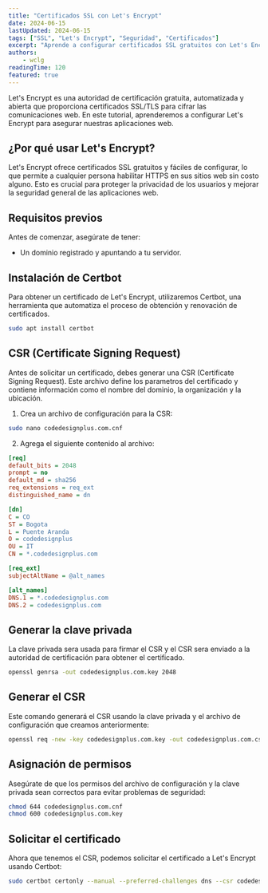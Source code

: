 ```yaml
---
title: "Certificados SSL con Let's Encrypt"
date: 2024-06-15
lastUpdated: 2024-06-15
tags: ["SSL", "Let's Encrypt", "Seguridad", "Certificados"]
excerpt: "Aprende a configurar certificados SSL gratuitos con Let's Encrypt para asegurar tus aplicaciones web."
authors:
    - wclg
readingTime: 120
featured: true
---
```


Let's Encrypt es una autoridad de certificación gratuita, automatizada y abierta que proporciona certificados SSL/TLS para cifrar las comunicaciones web. En este tutorial, aprenderemos a configurar Let's Encrypt para asegurar nuestras aplicaciones web.

## ¿Por qué usar Let's Encrypt?

Let's Encrypt ofrece certificados SSL gratuitos y fáciles de configurar, lo que permite a cualquier persona habilitar HTTPS en sus sitios web sin costo alguno. Esto es crucial para proteger la privacidad de los usuarios y mejorar la seguridad general de las aplicaciones web.

## Requisitos previos

Antes de comenzar, asegúrate de tener:

- Un dominio registrado y apuntando a tu servidor.

## Instalación de Certbot

Para obtener un certificado de Let's Encrypt, utilizaremos Certbot, una herramienta que automatiza el proceso de obtención y renovación de certificados.

```bash
sudo apt install certbot
```

## CSR (Certificate Signing Request)

Antes de solicitar un certificado, debes generar una CSR (Certificate Signing Request). Este archivo define los parametros del certificado y contiene información como el nombre del dominio, la organización y la ubicación.

1. Crea un archivo de configuración para la CSR:

```bash
sudo nano codedesignplus.com.cnf
```

2. Agrega el siguiente contenido al archivo:

```ini
[req]
default_bits = 2048
prompt = no
default_md = sha256
req_extensions = req_ext
distinguished_name = dn

[dn]
C = CO
ST = Bogota
L = Puente Aranda
O = codedesignplus
OU = IT
CN = *.codedesignplus.com

[req_ext]
subjectAltName = @alt_names

[alt_names]
DNS.1 = *.codedesignplus.com
DNS.2 = codedesignplus.com
```

## Generar la clave privada

La clave privada sera usada para firmar el CSR y el CSR sera enviado a la autoridad de certificación para obtener el certificado. 

```bash
openssl genrsa -out codedesignplus.com.key 2048
```

## Generar el CSR

Este comando generará el CSR usando la clave privada y el archivo de configuración que creamos anteriormente:

```bash
openssl req -new -key codedesignplus.com.key -out codedesignplus.com.csr -config codedesignplus.com.cnf
```

## Asignación de permisos

Asegúrate de que los permisos del archivo de configuración y la clave privada sean correctos para evitar problemas de seguridad:

```bash
chmod 644 codedesignplus.com.cnf 
chmod 600 codedesignplus.com.key
```

## Solicitar el certificado

Ahora que tenemos el CSR, podemos solicitar el certificado a Let's Encrypt usando Certbot:

```bash
sudo certbot certonly --manual --preferred-challenges dns --csr codedesignplus.com.csr -d "*.codedesignplus.com" -d "codedesignplus.com"
```